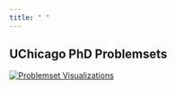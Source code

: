 ```yaml
---
title: " "
---
```


## UChicago PhD Problemsets

[![Problemset Visualizations](files/hw_wc.png)](problemsets.html)